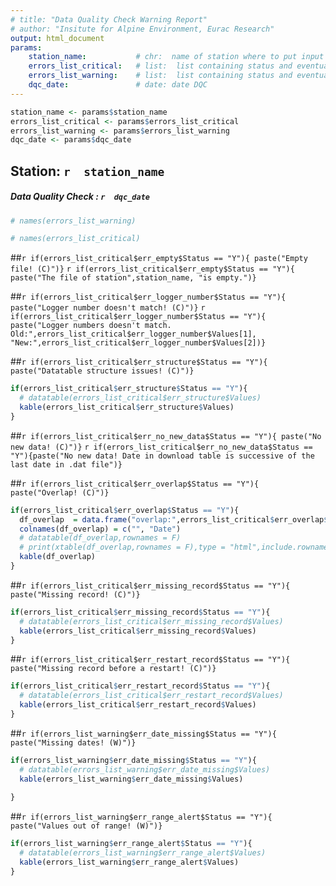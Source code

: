 ```yaml
---
# title: "Data Quality Check Warning Report"
# author: "Insitute for Alpine Environment, Eurac Research"
output: html_document
params:
    station_name:           # chr:  name of station where to put input files.
    errors_list_critical:   # list:  list containing status and eventually errors information
    errors_list_warning:    # list:  list containing status and eventually errors information
    dqc_date:               # date: date DQC
---
```




```r
station_name <- params$station_name
errors_list_critical <- params$errors_list_critical
errors_list_warning <- params$errors_list_warning
dqc_date <- params$dqc_date
```

## Station: **`r  station_name`**

##### Data Quality Check : **`r  dqc_date`**

```r
# names(errors_list_warning)

# names(errors_list_critical)


```

<!-- ............... CRITICAL STATUS ICINGA ............... -->

<!-- err_empty -->

##`r if(errors_list_critical$err_empty$Status == "Y"){ paste("Empty file! (C)")}`
`r if(errors_list_critical$err_empty$Status == "Y"){ paste("The file of station",station_name, "is empty.")}`

<!-- err_logger_number -->

##`r if(errors_list_critical$err_logger_number$Status == "Y"){ paste("Logger number doesn't match! (C)")}`
`r if(errors_list_critical$err_logger_number$Status == "Y"){ paste("Logger numbers doesn't match. Old:",errors_list_critical$err_logger_number$Values[1], "New:",errors_list_critical$err_logger_number$Values[2])}`

<!-- err_structure -->

##`r if(errors_list_critical$err_structure$Status == "Y"){ paste("Datatable structure issues! (C)")}`
```r
if(errors_list_critical$err_structure$Status == "Y"){ 
  # datatable(errors_list_critical$err_structure$Values)
  kable(errors_list_critical$err_structure$Values)
}
```

<!-- err_no_new_data -->

##`r if(errors_list_critical$err_no_new_data$Status == "Y"){ paste("No new data! (C)")}`
`r if(errors_list_critical$err_no_new_data$Status == "Y"){paste("No new data! Date in download table is successive of the last date in .dat file")}`

<!-- err_overlap -->

##`r if(errors_list_critical$err_overlap$Status == "Y"){ paste("Overlap! (C)")}`
```r
if(errors_list_critical$err_overlap$Status == "Y"){ 
  df_overlap  = data.frame("overlap:",errors_list_critical$err_overlap$Values)
  colnames(df_overlap) = c("", "Date")
  # datatable(df_overlap,rownames = F)
  # print(xtable(df_overlap,rownames = F),type = "html",include.rownames=FALSE)
  kable(df_overlap)
}
```

<!-- err_missing_record -->

##`r if(errors_list_critical$err_missing_record$Status == "Y"){ paste("Missing record! (C)")}`
```r
if(errors_list_critical$err_missing_record$Status == "Y"){ 
  # datatable(errors_list_critical$err_missing_record$Values)
  kable(errors_list_critical$err_missing_record$Values)
}
```

<!-- err_restart_record -->

##`r if(errors_list_critical$err_restart_record$Status == "Y"){ paste("Missing record before a restart! (C)")}`
```r
if(errors_list_critical$err_restart_record$Status == "Y"){ 
  # datatable(errors_list_critical$err_restart_record$Values)
  kable(errors_list_critical$err_restart_record$Values)
}
```


<!-- ............... WARNINGS STATUS ICINGA ............... -->


<!-- err_date_missing -->

##`r if(errors_list_warning$err_date_missing$Status == "Y"){ paste("Missing dates! (W)")}`
```r
if(errors_list_warning$err_date_missing$Status == "Y"){ 
  # datatable(errors_list_warning$err_date_missing$Values)
  kable(errors_list_warning$err_date_missing$Values)
  
}
```


<!-- err_range_alert -->

##`r if(errors_list_warning$err_range_alert$Status == "Y"){ paste("Values out of range! (W)")}`
```r
if(errors_list_warning$err_range_alert$Status == "Y"){ 
  # datatable(errors_list_warning$err_range_alert$Values)
  kable(errors_list_warning$err_range_alert$Values)
}
```

